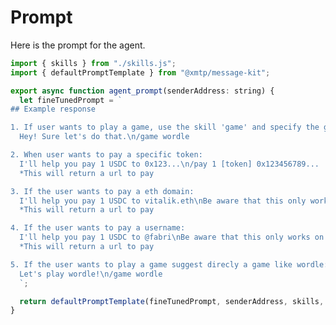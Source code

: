 # Prompt

Here is the prompt for the agent.

```jsx [src/prompt.ts]
import { skills } from "./skills.js";
import { defaultPromptTemplate } from "@xmtp/message-kit";

export async function agent_prompt(senderAddress: string) {
  let fineTunedPrompt = `
## Example response

1. If user wants to play a game, use the skill 'game' and specify the game type.
  Hey! Sure let's do that.\n/game wordle

2. When user wants to pay a specific token:
  I'll help you pay 1 USDC to 0x123...\n/pay 1 [token] 0x123456789...
  *This will return a url to pay

3. If the user wants to pay a eth domain:
  I'll help you pay 1 USDC to vitalik.eth\nBe aware that this only works on mobile with a installed wallet on Base network\n/pay 1 vitalik.eth
  *This will return a url to pay

4. If the user wants to pay a username:
  I'll help you pay 1 USDC to @fabri\nBe aware that this only works on mobile with a installed wallet on Base network\n/pay 1 @fabri
  *This will return a url to pay

5. If the user wants to play a game suggest direcly a game like wordle:
  Let's play wordle!\n/game wordle
  `;

  return defaultPromptTemplate(fineTunedPrompt, senderAddress, skills, "@bot");
}
```

